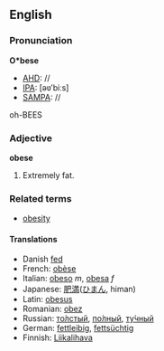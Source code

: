 ==English==
===Pronunciation===
'''O*bese'''
*[[AHD]]: //
*[[IPA]]: [&#x259;&#x28B;&#x2B9;bi&#x2D0;s]
*[[SAMPA]]: //
oh-BEES

===Adjective===
'''obese'''

#Extremely fat.

===Related terms===
*[[obesity]]

====Translations====
*Danish [[fed]]
*French: [[obèse]]
*Italian: [[obeso]] ''m'', [[obesa]] ''f''
*Japanese: [[肥満]]([[ひまん]], himan)
*Latin: [[obesus]]
*Romanian: [[obez]]
*Russian: [[толстый|то́лстый]], [[полный|по́лный]], [[тучный|ту́чный]]
*German: [[fettleibig]], [[fettsüchtig]]
*Finnish: [[Liikalihava]]